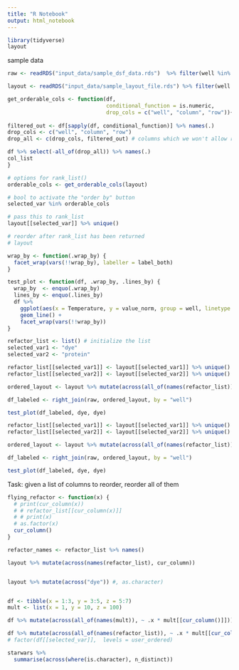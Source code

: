 ```yaml
---
title: "R Notebook"
output: html_notebook
---
```

```r
library(tidyverse)
layout
```

sample data
```r
raw <- readRDS("input_data/sample_dsf_data.rds")  %>% filter(well %in% c("A1", "A2"))

layout <- readRDS("input_data/sample_layout_file.rds") %>% filter(well %in% c("A1", "A2")) %>% mutate(protein = c("protein", "buffer"))

get_orderable_cols <- function(df,
                               conditional_function = is.numeric,
                               drop_cols = c("well", "column", "row")){
  
filtered_out <- df[sapply(df, conditional_function)] %>% names(.)
drop_cols <- c("well", "column", "row")
drop_all <- c(drop_cols, filtered_out) # columns which we won't allow reordering of

df %>% select(-all_of(drop_all)) %>% names(.)
col_list 
}

# options for rank_list()
orderable_cols <- get_orderable_cols(layout)

# bool to activate the "order by" button
selected_var %in% orderable_cols

# pass this to rank_list
layout[[selected_var]] %>% unique()

# reorder after rank_list has been returned
# layout

wrap_by <- function(.wrap_by) {
  facet_wrap(vars(!!wrap_by), labeller = label_both)
}

test_plot <- function(df, .wrap_by, .lines_by) {
  wrap_by  <- enquo(.wrap_by)
  lines_by <- enquo(.lines_by)
  df %>%
    ggplot(aes(x = Temperature, y = value_norm, group = well, linetype = !!lines_by)) +
    geom_line() +
    facet_wrap(vars(!!wrap_by))
}
```


```r
refactor_list <- list() # initialize the list
selected_var1 <- "dye"
selected_var2 <- "protein"

refactor_list[[selected_var1]] <- layout[[selected_var1]] %>% unique() # result from sortable
refactor_list[[selected_var2]] <- layout[[selected_var2]] %>% unique() # result from sortable

ordered_layout <- layout %>% mutate(across(all_of(names(refactor_list)), ~ factor(.x, levels = refactor_list[[cur_column()]])))

df_labeled <- right_join(raw, ordered_layout, by = "well") 

test_plot(df_labeled, dye, dye)

refactor_list[[selected_var1]] <- layout[[selected_var1]] %>% unique() %>% rev() # result from sortable
refactor_list[[selected_var2]] <- layout[[selected_var2]] %>% unique() %>% rev()# result from sortable

ordered_layout <- layout %>% mutate(across(all_of(names(refactor_list)), ~ factor(.x, levels = refactor_list[[cur_column()]])))

df_labeled <- right_join(raw, ordered_layout, by = "well") 

test_plot(df_labeled, dye, dye)
```

Task: given a list of columns to reorder, reorder all of them
```r
flying_refactor <- function(x) {
  # print(cur_column(x))
  # # refactor_list[[cur_column(x)]]
  # # print(x)
  # as.factor(x)
  cur_column()
}

refactor_names <- refactor_list %>% names()

layout %>% mutate(across(names(refactor_list), cur_column))


layout %>% mutate(across("dye")) #, as.character)


df <- tibble(x = 1:3, y = 3:5, z = 5:7)
mult <- list(x = 1, y = 10, z = 100)

df %>% mutate(across(all_of(names(mult)), ~ .x * mult[[cur_column()]]))

df %>% mutate(across(all_of(names(refactor_list)), ~ .x * mult[[cur_column()]]))
# factor(df[[selected_var]],  levels = user_ordered)  


```


```r
starwars %>% 
  summarise(across(where(is.character), n_distinct))

```


